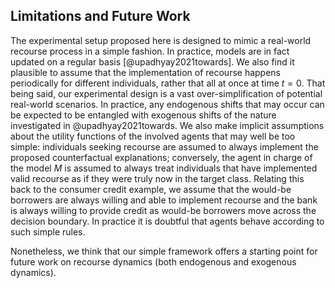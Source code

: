 ## Limitations and Future Work {#sec-limit}

The experimental setup proposed here is designed to mimic a real-world recourse process in a simple fashion. In practice, models are in fact updated on a regular basis [@upadhyay2021towards]. We also find it plausible to assume that the implementation of recourse happens periodically for different individuals, rather that all at once at time $t=0$. That being said, our experimental design is a vast over-simplification of potential real-world scenarios. In practice, any endogenous shifts that may occur can be expected to be entangled with exogenous shifts of the nature investigated in @upadhyay2021towards. We also make implicit assumptions about the utility functions of the involved agents that may well be too simple: individuals seeking recourse are assumed to always implement the proposed counterfactual explanations; conversely, the agent in charge of the model $M$ is assumed to always treat individuals that have implemented valid recourse as if they were truly now in the target class. Relating this back to the consumer credit example, we assume that the would-be borrowers are always willing and able to implement recourse and the bank is always willing to provide credit as would-be borrowers move across the decision boundary. In practice it is doubtful that agents behave according to such simple rules. 

Nonetheless, we think that our simple framework offers a starting point for future work on recourse dynamics (both endogenous and exogenous dynamics). 